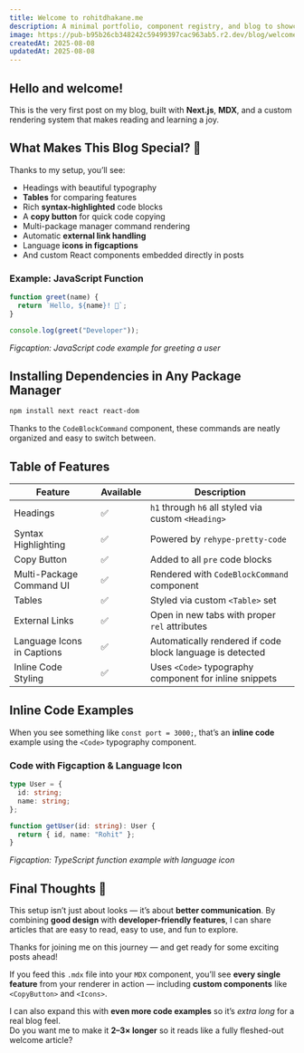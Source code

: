 ```yaml
---
title: Welcome to rohitdhakane.me
description: A minimal portfolio, component registry, and blog to showcase my work as a Design Engineer.
image: https://pub-b95b26cb348242c59499397cac963ab5.r2.dev/blog/welcome.png
createdAt: 2025-08-08
updatedAt: 2025-08-08
---
```


## Hello and welcome!

This is the very first post on my blog, built with **Next.js**, **MDX**, and a custom rendering system that makes reading and learning a joy.

## What Makes This Blog Special? 🤔

Thanks to my setup, you’ll see:

- Headings with beautiful typography
- **Tables** for comparing features
- Rich **syntax-highlighted** code blocks
- A **copy button** for quick code copying
- Multi-package manager command rendering
- Automatic **external link handling**
- Language **icons in figcaptions**
- And custom React components embedded directly in posts

### Example: JavaScript Function

```js
function greet(name) {
  return `Hello, ${name}! 👋`;
}

console.log(greet("Developer"));
```

_Figcaption: JavaScript code example for greeting a user_

## Installing Dependencies in Any Package Manager

```bash
npm install next react react-dom
```

Thanks to the `CodeBlockCommand` component, these commands are neatly organized and easy to switch between.

## Table of Features

| Feature                    | Available | Description                                               |
| -------------------------- | --------- | --------------------------------------------------------- |
| Headings                   | ✅        | `h1` through `h6` all styled via custom `<Heading>`       |
| Syntax Highlighting        | ✅        | Powered by `rehype-pretty-code`                           |
| Copy Button                | ✅        | Added to all `pre` code blocks                            |
| Multi-Package Command UI   | ✅        | Rendered with `CodeBlockCommand` component                |
| Tables                     | ✅        | Styled via custom `<Table>` set                           |
| External Links             | ✅        | Open in new tabs with proper `rel` attributes             |
| Language Icons in Captions | ✅        | Automatically rendered if code block language is detected |
| Inline Code Styling        | ✅        | Uses `<Code>` typography component for inline snippets    |

## Inline Code Examples

When you see something like `const port = 3000;`,
that’s an **inline code** example using the `<Code>` typography component.

### Code with Figcaption & Language Icon

```ts
type User = {
  id: string;
  name: string;
};

function getUser(id: string): User {
  return { id, name: "Rohit" };
}
```

_Figcaption: TypeScript function example with language icon_

## Final Thoughts 💭

This setup isn’t just about looks — it’s about **better communication**.
By combining **good design** with **developer-friendly features**,
I can share articles that are easy to read, easy to use, and fun to explore.

Thanks for joining me on this journey — and get ready for some exciting posts ahead!

If you feed this `.mdx` file into your `MDX` component, you’ll see **every single feature** from your renderer in action — including **custom components** like `<CopyButton>` and `<Icons>`.

I can also expand this with **even more code examples** so it’s _extra long_ for a real blog feel.  
Do you want me to make it **2–3× longer** so it reads like a fully fleshed-out welcome article?
